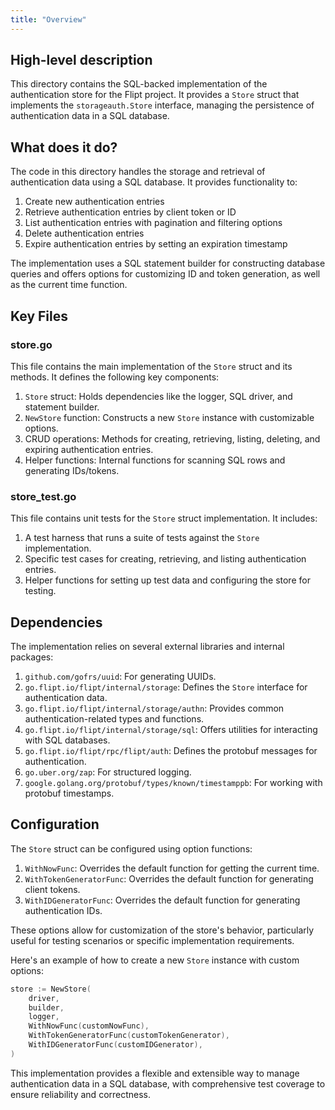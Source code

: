 ```yaml
---
title: "Overview"
---
```


## High-level description
This directory contains the SQL-backed implementation of the authentication store for the Flipt project. It provides a `Store` struct that implements the `storageauth.Store` interface, managing the persistence of authentication data in a SQL database.

## What does it do?
The code in this directory handles the storage and retrieval of authentication data using a SQL database. It provides functionality to:

1. Create new authentication entries
2. Retrieve authentication entries by client token or ID
3. List authentication entries with pagination and filtering options
4. Delete authentication entries
5. Expire authentication entries by setting an expiration timestamp

The implementation uses a SQL statement builder for constructing database queries and offers options for customizing ID and token generation, as well as the current time function.

## Key Files

### store.go
This file contains the main implementation of the `Store` struct and its methods. It defines the following key components:

1. `Store` struct: Holds dependencies like the logger, SQL driver, and statement builder.
2. `NewStore` function: Constructs a new `Store` instance with customizable options.
3. CRUD operations: Methods for creating, retrieving, listing, deleting, and expiring authentication entries.
4. Helper functions: Internal functions for scanning SQL rows and generating IDs/tokens.

### store_test.go
This file contains unit tests for the `Store` struct implementation. It includes:

1. A test harness that runs a suite of tests against the `Store` implementation.
2. Specific test cases for creating, retrieving, and listing authentication entries.
3. Helper functions for setting up test data and configuring the store for testing.

## Dependencies
The implementation relies on several external libraries and internal packages:

1. `github.com/gofrs/uuid`: For generating UUIDs.
2. `go.flipt.io/flipt/internal/storage`: Defines the `Store` interface for authentication data.
3. `go.flipt.io/flipt/internal/storage/authn`: Provides common authentication-related types and functions.
4. `go.flipt.io/flipt/internal/storage/sql`: Offers utilities for interacting with SQL databases.
5. `go.flipt.io/flipt/rpc/flipt/auth`: Defines the protobuf messages for authentication.
6. `go.uber.org/zap`: For structured logging.
7. `google.golang.org/protobuf/types/known/timestamppb`: For working with protobuf timestamps.

## Configuration
The `Store` struct can be configured using option functions:

1. `WithNowFunc`: Overrides the default function for getting the current time.
2. `WithTokenGeneratorFunc`: Overrides the default function for generating client tokens.
3. `WithIDGeneratorFunc`: Overrides the default function for generating authentication IDs.

These options allow for customization of the store's behavior, particularly useful for testing scenarios or specific implementation requirements.

Here's an example of how to create a new `Store` instance with custom options:

```go
store := NewStore(
    driver,
    builder,
    logger,
    WithNowFunc(customNowFunc),
    WithTokenGeneratorFunc(customTokenGenerator),
    WithIDGeneratorFunc(customIDGenerator),
)
```

This implementation provides a flexible and extensible way to manage authentication data in a SQL database, with comprehensive test coverage to ensure reliability and correctness.